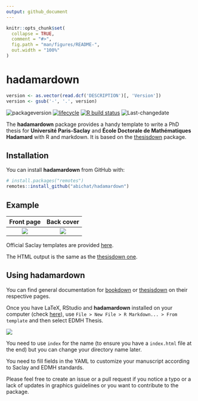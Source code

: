 ```yaml
---
output: github_document
---
```


<!-- README.md is generated from README.Rmd. Please edit that file -->

```r
knitr::opts_chunk$set(
  collapse = TRUE,
  comment = "#>",
  fig.path = "man/figures/README-",
  out.width = "100%"
)
```

# hadamardown

<!-- badges: start -->
```r
version <- as.vector(read.dcf('DESCRIPTION')[, 'Version'])
version <- gsub('-', '.', version)
```
![packageversion](https://img.shields.io/badge/package%20version-`r version`-orange.svg)
[![lifecycle](https://img.shields.io/badge/lifecycle-stable-brightgreen.svg)](https://www.tidyverse.org/lifecycle/#stable)
[![R build status](https://github.com/abichat/hadamardown/workflows/R-CMD-check/badge.svg)](https://github.com/abichat/hadamardown/actions)
![Last-changedate](https://img.shields.io/badge/last%20change-`r gsub('-', '--', Sys.Date())`-yellowgreen.svg)
<!-- badges: end -->


The **hadamardown** package provides a handy template to write a PhD thesis for **Université Paris-Saclay** and **École Doctorale de Mathématiques Hadamard** with R and markdown. It is based on the [thesisdown](https://github.com/ismayc/thesisdown) package.

## Installation

You can install **hadamardown** from GitHub with:

```r
# install.packages("remotes")
remotes::install_github("abichat/hadamardown")
```


## Example

Front page            |  Back cover
:-------------------------:|:-------------------------:
<img src="inst/img/cover.jpg"/>  |  <img src="inst/img/back.jpg"/>


Official Saclay templates are provided [here](https://www.universite-paris-saclay.fr/ecoles-doctorales/ecole-doctorale-de-mathematiques-hadamard-edmh#bloc6-2).

The HTML output is the same as the [thesisdown one](https://thesisdown.netlify.com).

## Using hadamardown

You can find general documentation for [bookdown](https://bookdown.org/yihui/bookdown/) or [thesisdown](https://github.com/ismayc/thesisdown) on their respective pages.

Once you have LaTeX, RStudio and **hadamardown** installed on your computer (check [here](https://github.com/ismayc/thesisdown#using-thesisdown-from-chesters-github)), use 
`File > New File > R Markdown... > From template` and then select EDMH Thesis.

<img src="inst/img/new_r_markdown.png"/> 

You need to use `index` for the name (to ensure you have a `index.html` file at the end) but you can change your directory name later. 

You need to fill fields in the YAML to customize your manuscript according to Saclay and EDMH standards.


Please feel free to create an issue or a pull request if you notice a typo or a lack of updates in graphics guidelines or you want to contribute to the package.


